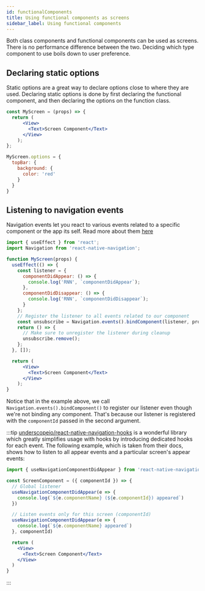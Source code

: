 ```yaml
---
id: functionalComponents
title: Using functional components as screens
sidebar_label: Using functional components
---
```


Both class components and functional components can be used as screens. There is no performance difference between the two. Deciding which type component to use boils down to user preference.

## Declaring static options
Static options are a great way to declare options close to where they are used. Declaring static options is done by first declaring the functional component, and then declaring the options on the function class.
```jsx
const MyScreen = (props) => {
  return (
      <View>
        <Text>Screen Component</Text>
      </View>
    );
};

MyScreen.options = {
  topBar: {
    background: {
      color: 'red'
    }
  }
}
```

## Listening to navigation events
Navigation events let you react to various events related to a specific component or the app its self. Read more about them [here](api-events.mdx)

```jsx
import { useEffect } from 'react';
import Navigation from 'react-native-navigation';

function MyScreen(props) {
  useEffect(() => {
    const listener = {
      componentDidAppear: () => {
        console.log('RNN', `componentDidAppear`);
      },
      componentDidDisappear: () => {
        console.log('RNN', `componentDidDisappear`);
      }
    };
    // Register the listener to all events related to our component
    const unsubscribe = Navigation.events().bindComponent(listener, props.componentId);
    return () => {
      // Make sure to unregister the listener during cleanup
      unsubscribe.remove();
    };
  }, []);

  return (
      <View>
        <Text>Screen Component</Text>
      </View>
    );
}
```

Notice that in the example above, we call `Navigation.events().bindComponent()` to register our listener even though we're not binding any component. That's because our listener is registered with the `componentId` passed in the second argument.

:::tip
[underscopeio/react-native-navigation-hooks](https://github.com/underscopeio/react-native-navigation-hooks) is a wonderful library which greatly simplifies usage with hooks by introducing dedicated hooks for each event. The following example, which is taken from their docs, shows how to listen to all appear events and a particular screen's appear events:

```jsx
import { useNavigationComponentDidAppear } from 'react-native-navigation-hooks'

const ScreenComponent = ({ componentId }) => {
  // Global listener
  useNavigationComponentDidAppear(e => {
    console.log(`${e.componentName} (${e.componentId}) appeared`)
  })

  // Listen events only for this screen (componentId)
  useNavigationComponentDidAppear(e => {
    console.log(`${e.componentName} appeared`)
  }, componentId)

  return (
    <View>
      <Text>Screen Component</Text>
    </View>
  )
}
```
:::